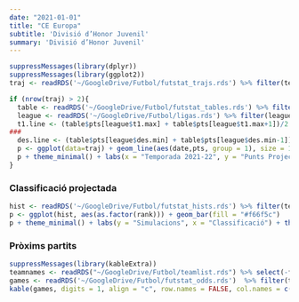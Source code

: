 ```yaml
---
date: "2021-01-01"
title: "CE Europa"
subtitle: 'Divisió d’Honor Juvenil'
summary: 'Divisió d’Honor Juvenil'
---
```

```r
suppressMessages(library(dplyr))
suppressMessages(library(ggplot2))
traj <- readRDS('~/GoogleDrive/Futbol/futstat_trajs.rds') %>% filter(team == '/Ce-Europa-Juvenil') %>% filter(date > as.POSIXct('2021-08-01'))

if (nrow(traj) > 2){
  table <- readRDS('~/GoogleDrive/Futbol/futstat_tables.rds') %>% filter(league == 'division_honor_juvenil_3')
  league <- readRDS('~/GoogleDrive/Futbol/ligas.rds') %>% filter(league == 'division_honor_juvenil' & group == 3)
  t1.line <- (table$pts[league$t1.max] + table$pts[league$t1.max+1])/2
###
  des.line <- (table$pts[league$des.min] + table$pts[league$des.min-1])/2
  p <- ggplot(data=traj) + geom_line(aes(date,pts, group = 1), size = 1.5, color = '#f66f5c') + geom_line(aes(date,qualitat, group = 1), size = 1, color = '#f66f5c', alpha = .1, linetype = 'dashed') + geom_hline(aes(yintercept=t1.line), linetype='dashed', color='#5c5c5c') + annotate('text',min(traj$date),t1.line,label = 'Campió', vjust = -.5, hjust = 'left', color='#5c5c5c') + geom_hline(aes(yintercept=des.line), linetype='dashed', color='#5c5c5c') + annotate('text',min(traj$date),des.line,label = 'Descens', vjust = -.5, hjust = 'left', color='#5c5c5c')
  p + theme_minimal() + labs(x = "Temporada 2021-22", y = "Punts Projectats") + theme(axis.text.x=element_blank())
}
```

### Classificació projectada
```r
hist <- readRDS('~/GoogleDrive/Futbol/futstat_hists.rds') %>% filter(team == '/Ce-Europa-Juvenil')
p <- ggplot(hist, aes(as.factor(rank))) + geom_bar(fill = "#f66f5c")
p + theme_minimal() + labs(y = "Simulacions", x = "Classificació") + theme(axis.text.y=element_blank())

```

### Pròxims partits
```r
suppressMessages(library(kableExtra))
teamnames <- readRDS("~/GoogleDrive/Futbol/teamlist.rds") %>% select(-fullname) %>% rename(team1 = team, shortname1 = shortname)
games <- readRDS('~/GoogleDrive/Futbol/futstat_odds.rds')  %>% filter(team1 == '/Ce-Europa-Juvenil' | team2 == '/Ce-Europa-Juvenil') %>% left_join(teamnames, by = 'team1') %>% left_join(teamnames %>% rename(team2 = team1, shortname2 = shortname1), by = 'team2') %>% select(shortname1,p1,pd,p2,shortname2) %>% mutate(p1 = p1*100, pd = pd*100, p2 = p2*100)
kable(games, digits = 1, align = "c", row.names = FALSE, col.names = c("Equip", "Guanyar", "Empatar", "Guanyar", "Equip")) %>% add_header_above(c("Local" = 2, "(%)" = 1, "Visitant" = 2)) %>% column_spec(1, bold = T) %>% column_spec(5, bold = T)
```
